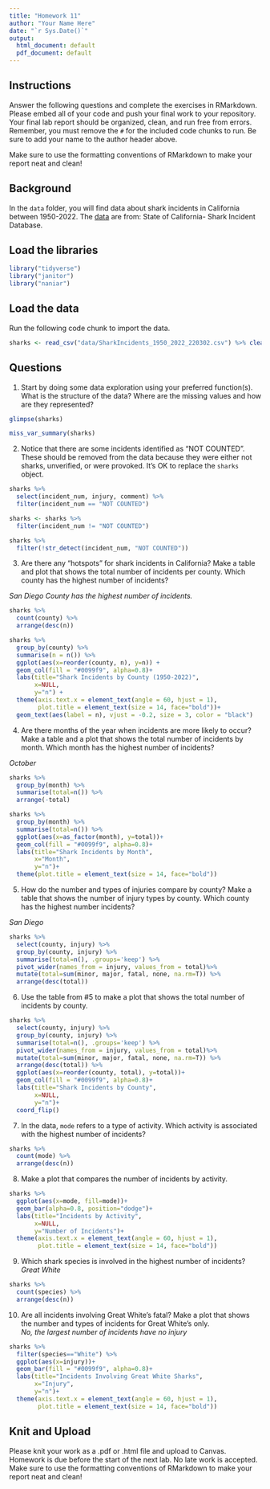 ```yaml
---
title: "Homework 11"
author: "Your Name Here"
date: "`r Sys.Date()`"
output:
  html_document: default
  pdf_document: default
---
```


## Instructions
Answer the following questions and complete the exercises in RMarkdown. Please embed all of your code and push your final work to your repository. Your final lab report should be organized, clean, and run free from errors. Remember, you must remove the `#` for the included code chunks to run. Be sure to add your name to the author header above.  

Make sure to use the formatting conventions of RMarkdown to make your report neat and clean!    

## Background
In the `data` folder, you will find data about shark incidents in California between 1950-2022. The [data](https://catalog.data.gov/dataset/shark-incident-database-california-56167) are from: State of California- Shark Incident Database.   

## Load the libraries
```r
library("tidyverse")
library("janitor")
library("naniar")
```

## Load the data
Run the following code chunk to import the data.
```r
sharks <- read_csv("data/SharkIncidents_1950_2022_220302.csv") %>% clean_names()
```

## Questions
1. Start by doing some data exploration using your preferred function(s). What is the structure of the data? Where are the missing values and how are they represented?  
```r
glimpse(sharks)
```

```r
miss_var_summary(sharks)
```

2. Notice that there are some incidents identified as "NOT COUNTED". These should be removed from the data because they were either not sharks, unverified, or were provoked. It's OK to replace the `sharks` object.
```r
sharks %>%
  select(incident_num, injury, comment) %>%
  filter(incident_num == "NOT COUNTED")
```

```r
sharks <- sharks %>% 
  filter(incident_num != "NOT COUNTED")
```

```r
sharks %>% 
  filter(!str_detect(incident_num, "NOT COUNTED"))
```

3. Are there any "hotspots" for shark incidents in California? Make a table and plot that shows the total number of incidents per county. Which county has the highest number of incidents?

_San Diego County has the highest number of incidents._

```r
sharks %>% 
  count(county) %>% 
  arrange(desc(n))
```

```r
sharks %>% 
  group_by(county) %>%
  summarise(n = n()) %>%
  ggplot(aes(x=reorder(county, n), y=n)) +
  geom_col(fill = "#0099f9", alpha=0.8)+
  labs(title="Shark Incidents by County (1950-2022)", 
       x=NULL, 
       y="n") +
  theme(axis.text.x = element_text(angle = 60, hjust = 1),
        plot.title = element_text(size = 14, face="bold"))+
  geom_text(aes(label = n), vjust = -0.2, size = 3, color = "black")
```

4. Are there months of the year when incidents are more likely to occur? Make a table and a plot that shows the total number of incidents by month. Which month has the highest number of incidents?  

_October_

```r
sharks %>% 
  group_by(month) %>%
  summarise(total=n()) %>% 
  arrange(-total)
```

```r
sharks %>% 
  group_by(month) %>%
  summarise(total=n()) %>% 
  ggplot(aes(x=as_factor(month), y=total))+
  geom_col(fill = "#0099f9", alpha=0.8)+
  labs(title="Shark Incidents by Month", 
       x="Month", 
       y="n")+
  theme(plot.title = element_text(size = 14, face="bold"))
```

5. How do the number and types of injuries compare by county? Make a table that shows the number of injury types by county. Which county has the highest number incidents?

_San Diego_

```r
sharks %>% 
  select(county, injury) %>% 
  group_by(county, injury) %>%
  summarise(total=n(), .groups='keep') %>% 
  pivot_wider(names_from = injury, values_from = total)%>% 
  mutate(total=sum(minor, major, fatal, none, na.rm=T)) %>% 
  arrange(desc(total))
```

6. Use the table from #5 to make a plot that shows the total number of incidents by county.
```r
sharks %>% 
  select(county, injury) %>% 
  group_by(county, injury) %>%
  summarise(total=n(), .groups='keep') %>% 
  pivot_wider(names_from = injury, values_from = total)%>% 
  mutate(total=sum(minor, major, fatal, none, na.rm=T)) %>% 
  arrange(desc(total)) %>% 
  ggplot(aes(x=reorder(county, total), y=total))+
  geom_col(fill = "#0099f9", alpha=0.8)+
  labs(title="Shark Incidents by County", 
       x=NULL, 
       y="n")+
  coord_flip()
```

7. In the data, `mode` refers to a type of activity. Which activity is associated with the highest number of incidents?
```r
sharks %>% 
  count(mode) %>% 
  arrange(desc(n))
```

8. Make a plot that compares the number of incidents by activity.
```r
sharks %>% 
  ggplot(aes(x=mode, fill=mode))+
  geom_bar(alpha=0.8, position="dodge")+
  labs(title="Incidents by Activity", 
       x=NULL, 
       y="Number of Incidents")+
  theme(axis.text.x = element_text(angle = 60, hjust = 1),
        plot.title = element_text(size = 14, face="bold"))
```

9. Which shark species is involved in the highest number of incidents?  
_Great White_
```r
sharks %>% 
  count(species) %>% 
  arrange(desc(n))
```

10. Are all incidents involving Great White's fatal? Make a plot that shows the number and types of incidents for Great White's only.  
_No, the largest number of incidents have no injury_
```r
sharks %>% 
  filter(species=="White") %>% 
  ggplot(aes(x=injury))+
  geom_bar(fill = "#0099f9", alpha=0.8)+
  labs(title="Incidents Involving Great White Sharks", 
       x="Injury", 
       y="n")+
  theme(axis.text.x = element_text(angle = 60, hjust = 1),
        plot.title = element_text(size = 14, face="bold"))
```

## Knit and Upload
Please knit your work as a .pdf or .html file and upload to Canvas. Homework is due before the start of the next lab. No late work is accepted. Make sure to use the formatting conventions of RMarkdown to make your report neat and clean! 